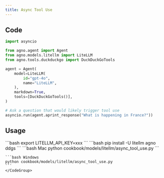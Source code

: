 ```yaml
---
title: Async Tool Use
---
```


## Code

```python cookbook/models/litellm/async_tool_use.py
import asyncio

from agno.agent import Agent
from agno.models.litellm import LiteLLM
from agno.tools.duckduckgo import DuckDuckGoTools

agent = Agent(
    model=LiteLLM(
        id="gpt-4o",
        name="LiteLLM",
    ),
    markdown=True,
    tools=[DuckDuckGoTools()],
)

# Ask a question that would likely trigger tool use
asyncio.run(agent.aprint_response("What is happening in France?"))

```

## Usage

<Steps>
  <Snippet file="create-venv-step.mdx" />

  <Step title="Set your API key">
    ```bash
    export LITELLM_API_KEY=xxx
    ```
  </Step>

  <Step title="Install libraries">
    ```bash
    pip install -U litellm agno ddgs
    ```
  </Step>

  <Step title="Run Agent">
    <CodeGroup>
    ```bash Mac
    python cookbook/models/litellm/async_tool_use.py
    ```

    ```bash Windows
    python cookbook/models/litellm/async_tool_use.py
    ```
    </CodeGroup>
  </Step>
</Steps>
